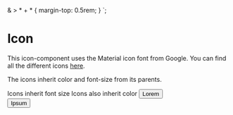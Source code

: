 
<Meta title="Global|Icon" component={Icon} />

  & > * + * {
    margin-top: 0.5rem;
  }
`;

# Icon

This icon-component uses the Material icon font from Google. You can find all the different icons [here](https://material.io/resources/icons/?style=two-tone).

The icons inherit color and font-size from its parents.

<Preview>
  <Story name="All">
    <ExampleIconContainer>
      <Paragraph style={{ fontSize: '24px' }}>
        Icons inherit
        <Icon name="whatshot" />
        font size
      </Paragraph>
      <Paragraph style={{ color: 'green' }}>
        <Icon name="lock" />
        Icons also inherit color
      </Paragraph>
      <Button>
        <Icon name="favorite" /> Lorem
      </Button>
      <br />
      <Button color="danger" variant="outline">
        <Icon name="warning" /> Ipsum
      </Button>
    </ExampleIconContainer>
  </Story>
</Preview>

<Props of={Icon} />

